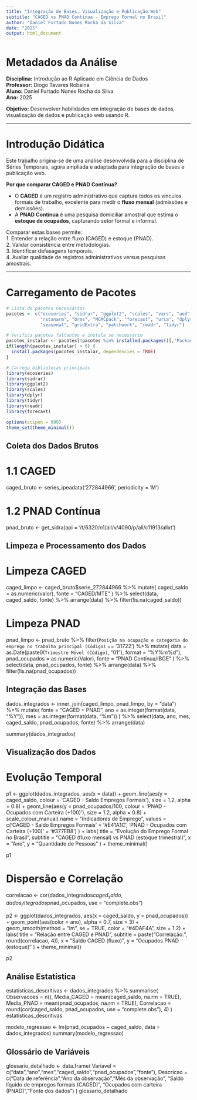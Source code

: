 ---
title: "Integração de Bases, Visualização e Publicação Web"
subtitle: "CAGED vs PNAD Contínua - Emprego Formal no Brasil"
author: "Daniel Furtado Nunes Rocha da Silva"
date: "2025"
output: html_document
---

# Metadados da Análise

**Disciplina:** Introdução ao R Aplicado em Ciência de Dados  
**Professor:** Diogo Tavares Robaina  
**Aluno:** Daniel Furtado Nunes Rocha da Silva  
**Ano:** 2025  

**Objetivo:** Desenvolver habilidades em integração de bases de dados, visualização de dados e publicação web usando R.

---

# Introdução Didática

Este trabalho origina-se de uma análise desenvolvida para a disciplina de Séries Temporais, agora ampliada e adaptada para integração de bases e publicação web.

**Por que comparar CAGED e PNAD Contínua?**

- O **CAGED** é um registro administrativo que captura todos os vínculos formais de trabalho, excelente para medir o **fluxo mensal** (admissões e demissões).  
- A **PNAD Contínua** é uma pesquisa domiciliar amostral que estima o **estoque de ocupados**, capturando setor formal e informal.  

Comparar estas bases permite:  
1. Entender a relação entre fluxo (CAGED) e estoque (PNAD).  
2. Validar consistência entre metodologias.  
3. Identificar defasagens temporais.  
4. Avaliar qualidade de registros administrativos versus pesquisas amostrais.  

---

# Carregamento de Pacotes

```{r setup, message=FALSE, warning=FALSE}
# Lista de pacotes necessários
pacotes <- c("ecoseries", "sidrar", "ggplot2", "scales", "vars", "aod", 
             "rstanarm", "brms", "MCMCpack", "forecast", "urca", "dplyr",
             "seasonal", "gridExtra", "patchwork", "readr", "tidyr")

# Verifica pacotes faltantes e instala se necessário
pacotes_instalar <- pacotes[!pacotes %in% installed.packages()[,"Package"]]
if(length(pacotes_instalar) > 0) {
  install.packages(pacotes_instalar, dependencies = TRUE)
}

# Carrega bibliotecas principais
library(ecoseries)
library(sidrar)
library(ggplot2)
library(scales)
library(dplyr)
library(tidyr)
library(readr)
library(forecast)

options(scipen = 999)
theme_set(theme_minimal())
```

## Coleta dos Dados Brutos

# 1.1 CAGED
caged_bruto <- series_ipeadata('272844966', periodicity = 'M')

# 1.2 PNAD Contínua
pnad_bruto <- get_sidra(api = '/t/6320/n1/all/v/4090/p/all/c11913/allxt')

## Limpeza e Processamento dos Dados

# Limpeza CAGED
caged_limpo <- caged_bruto$serie_272844966 %>%
  mutate(
    caged_saldo = as.numeric(valor),
    fonte = "CAGED/MTE"
  ) %>%
  select(data, caged_saldo, fonte) %>%
  arrange(data) %>%
  filter(!is.na(caged_saldo))

# Limpeza PNAD
pnad_limpo <- pnad_bruto %>%
  filter(`Posição na ocupação e categoria do emprego no trabalho principal (Código)` == '31722') %>%
  mutate(
    data = as.Date(paste0(`Trimestre Móvel (Código)`, "01"), format = "%Y%m%d"),
    pnad_ocupados = as.numeric(Valor),
    fonte = "PNAD Contínua/IBGE"
  ) %>%
  select(data, pnad_ocupados, fonte) %>%
  arrange(data) %>%
  filter(!is.na(pnad_ocupados))

## Integração das Bases

dados_integrados <- inner_join(caged_limpo, pnad_limpo, by = "data") %>%
  mutate(
    fonte = "CAGED + PNAD",
    ano = as.integer(format(data, "%Y")),
    mes = as.integer(format(data, "%m"))
  ) %>%
  select(data, ano, mes, caged_saldo, pnad_ocupados, fonte) %>%
  arrange(data)

summary(dados_integrados)

## Visualização dos Dados
# Evolução Temporal

p1 <- ggplot(dados_integrados, aes(x = data)) +
  geom_line(aes(y = caged_saldo, colour = 'CAGED - Saldo Empregos Formais'), size = 1.2, alpha = 0.8) +
  geom_line(aes(y = pnad_ocupados/100, colour = 'PNAD - Ocupados com Carteira (÷100)'), size = 1.2, alpha = 0.8) +
  scale_colour_manual(
    name = "Indicadores de Emprego",
    values = c('CAGED - Saldo Empregos Formais' = '#E41A1C',
               'PNAD - Ocupados com Carteira (÷100)' = '#377EB8')
  ) +
  labs(
    title = "Evolução do Emprego Formal no Brasil",
    subtitle = "CAGED (fluxo mensal) vs PNAD (estoque trimestral)",
    x = "Ano", y = "Quantidade de Pessoas"
  ) +
  theme_minimal()

p1

# Dispersão e Correlação

correlacao <- cor(dados_integrados$caged_saldo, dados_integrados$pnad_ocupados, use = "complete.obs")

p2 <- ggplot(dados_integrados, aes(x = caged_saldo, y = pnad_ocupados)) +
  geom_point(aes(color = ano), alpha = 0.7, size = 3) +
  geom_smooth(method = "lm", se = TRUE, color = "#4DAF4A", size = 1.2) +
  labs(
    title = "Relação entre CAGED e PNAD",
    subtitle = paste("Correlação:", round(correlacao, 4)),
    x = "Saldo CAGED (fluxo)", y = "Ocupados PNAD (estoque)"
  ) +
  theme_minimal()

p2

## Análise Estatística

estatisticas_descritivas <- dados_integrados %>%
  summarise(
    Observacoes = n(),
    Media_CAGED = mean(caged_saldo, na.rm = TRUE),
    Media_PNAD = mean(pnad_ocupados, na.rm = TRUE),
    Correlacao = round(cor(caged_saldo, pnad_ocupados, use = "complete.obs"), 4)
  )
estatisticas_descritivas

modelo_regressao <- lm(pnad_ocupados ~ caged_saldo, data = dados_integrados)
summary(modelo_regressao)

## Glossário de Variáveis

glossario_detalhado <- data.frame(
  Variavel = c("data","ano","mes","caged_saldo","pnad_ocupados","fonte"),
  Descricao = c("Data de referência","Ano da observação","Mês da observação",
                "Saldo líquido de empregos formais (CAGED)",
                "Ocupados com carteira (PNAD)","Fonte dos dados")
)
glossario_detalhado

